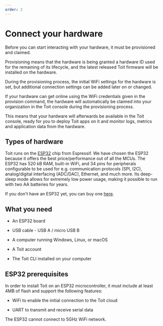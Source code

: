 ```yaml
---
order: 2
---
```


# Connect your hardware

Before you can start interacting with your hardware, it must be provisioned and claimed.

Provisioning means that the hardware is being granted a hardware ID used for the remaining of its lifecycle, and the latest released Toit firmware will be installed on the hardware.

During the provisioning process, the initial WiFi settings for the hardware is set, but additional connection settings can be added later on or changed.

If your hardware can get online using the WiFi credentials given in the provision command, the hardware will automatically be claimed into your organization in the Toit console during the provisioning process. 

This means that your hardware will afterwards be available in the Toit console, ready for you to deploy Toit apps on it and monitor logs, metrics and application data from the hardware.

## Types of hardware

Toit runs on the [ESP32](https://www.espressif.com/en/products/socs/esp32) chip from Espressif. We have chosen the ESP32 because it offers the best price/performance out of all the MCUs.
The ESP32 has 520 kB RAM, built-in WiFi, and 34 pins for peripherals configurable to be used for e.g. communication protocols (SPI, I2C), analog/digital interfacing (ADC/DAC), Ethernet, and much more. Its deep-sleep mode allows for extremely low power usage, making it possible to run with two AA batteries for years.

If you don't have an ESP32 yet, you can buy one [here](https://www.digikey.com/en/products/detail/espressif-systems/ESP32-DEVKITC-32D/9356990).

## What you need

- An ESP32 board

- USB cable - USB A / micro USB B

- A computer running Windows, Linux, or macOS

- A Toit account

- The Toit CLI installed on your computer

## ESP32 prerequisites


In order to install Toit on an ESP32 microcontroller, it must include at least 4MB of flash and support the following features:


- WiFi to enable the initial connection to the Toit cloud
  

- UART to transmit and receive serial data


<Note type="warning">The ESP32 cannot connect to 5GHz WiFi network.</Note>
